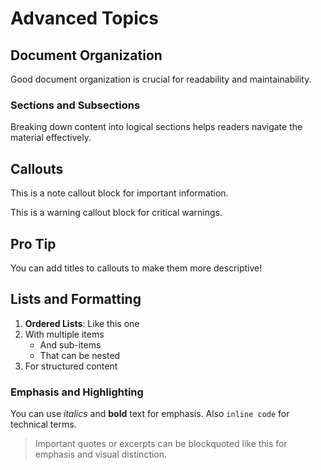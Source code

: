 # Advanced Topics {#sec-advanced-topics}

## Document Organization

Good document organization is crucial for readability and maintainability.

### Sections and Subsections

Breaking down content into logical sections helps readers navigate the material effectively.

## Callouts

::: {.callout-note}
This is a note callout block for important information.
:::

::: {.callout-warning}
This is a warning callout block for critical warnings.
:::

::: {.callout-tip}
## Pro Tip
You can add titles to callouts to make them more descriptive!
:::

## Lists and Formatting

1. **Ordered Lists**: Like this one
2. With multiple items
   - And sub-items
   - That can be nested
3. For structured content

### Emphasis and Highlighting

You can use *italics* and **bold** text for emphasis. Also `inline code` for technical terms.

> Important quotes or excerpts can be blockquoted like this for emphasis and visual distinction.
